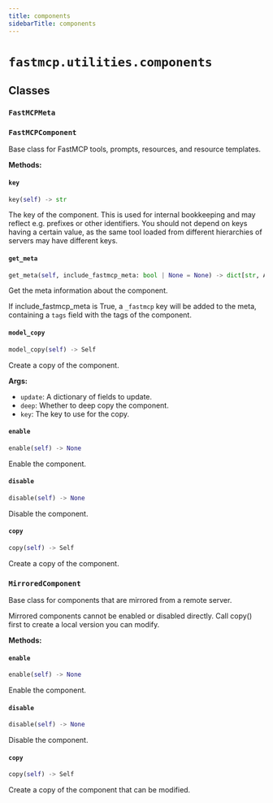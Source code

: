 ```yaml
---
title: components
sidebarTitle: components
---
```


# `fastmcp.utilities.components`

## Classes

### `FastMCPMeta` <sup><a href="https://github.com/Maxi91f/fastmcp/blob/main/src/fastmcp/utilities/components.py#L15" target="_blank"><Icon icon="github" style="width: 14px; height: 14px;" /></a></sup>

### `FastMCPComponent` <sup><a href="https://github.com/Maxi91f/fastmcp/blob/main/src/fastmcp/utilities/components.py#L28" target="_blank"><Icon icon="github" style="width: 14px; height: 14px;" /></a></sup>


Base class for FastMCP tools, prompts, resources, and resource templates.


**Methods:**

#### `key` <sup><a href="https://github.com/Maxi91f/fastmcp/blob/main/src/fastmcp/utilities/components.py#L61" target="_blank"><Icon icon="github" style="width: 14px; height: 14px;" /></a></sup>

```python
key(self) -> str
```

The key of the component. This is used for internal bookkeeping
and may reflect e.g. prefixes or other identifiers. You should not depend on
keys having a certain value, as the same tool loaded from different
hierarchies of servers may have different keys.


#### `get_meta` <sup><a href="https://github.com/Maxi91f/fastmcp/blob/main/src/fastmcp/utilities/components.py#L70" target="_blank"><Icon icon="github" style="width: 14px; height: 14px;" /></a></sup>

```python
get_meta(self, include_fastmcp_meta: bool | None = None) -> dict[str, Any] | None
```

Get the meta information about the component.

If include_fastmcp_meta is True, a `_fastmcp` key will be added to the
meta, containing a `tags` field with the tags of the component.


#### `model_copy` <sup><a href="https://github.com/Maxi91f/fastmcp/blob/main/src/fastmcp/utilities/components.py#L94" target="_blank"><Icon icon="github" style="width: 14px; height: 14px;" /></a></sup>

```python
model_copy(self) -> Self
```

Create a copy of the component.

**Args:**
- `update`: A dictionary of fields to update.
- `deep`: Whether to deep copy the component.
- `key`: The key to use for the copy.


#### `enable` <sup><a href="https://github.com/Maxi91f/fastmcp/blob/main/src/fastmcp/utilities/components.py#L127" target="_blank"><Icon icon="github" style="width: 14px; height: 14px;" /></a></sup>

```python
enable(self) -> None
```

Enable the component.


#### `disable` <sup><a href="https://github.com/Maxi91f/fastmcp/blob/main/src/fastmcp/utilities/components.py#L131" target="_blank"><Icon icon="github" style="width: 14px; height: 14px;" /></a></sup>

```python
disable(self) -> None
```

Disable the component.


#### `copy` <sup><a href="https://github.com/Maxi91f/fastmcp/blob/main/src/fastmcp/utilities/components.py#L135" target="_blank"><Icon icon="github" style="width: 14px; height: 14px;" /></a></sup>

```python
copy(self) -> Self
```

Create a copy of the component.


### `MirroredComponent` <sup><a href="https://github.com/Maxi91f/fastmcp/blob/main/src/fastmcp/utilities/components.py#L140" target="_blank"><Icon icon="github" style="width: 14px; height: 14px;" /></a></sup>


Base class for components that are mirrored from a remote server.

Mirrored components cannot be enabled or disabled directly. Call copy() first
to create a local version you can modify.


**Methods:**

#### `enable` <sup><a href="https://github.com/Maxi91f/fastmcp/blob/main/src/fastmcp/utilities/components.py#L153" target="_blank"><Icon icon="github" style="width: 14px; height: 14px;" /></a></sup>

```python
enable(self) -> None
```

Enable the component.


#### `disable` <sup><a href="https://github.com/Maxi91f/fastmcp/blob/main/src/fastmcp/utilities/components.py#L162" target="_blank"><Icon icon="github" style="width: 14px; height: 14px;" /></a></sup>

```python
disable(self) -> None
```

Disable the component.


#### `copy` <sup><a href="https://github.com/Maxi91f/fastmcp/blob/main/src/fastmcp/utilities/components.py#L171" target="_blank"><Icon icon="github" style="width: 14px; height: 14px;" /></a></sup>

```python
copy(self) -> Self
```

Create a copy of the component that can be modified.

